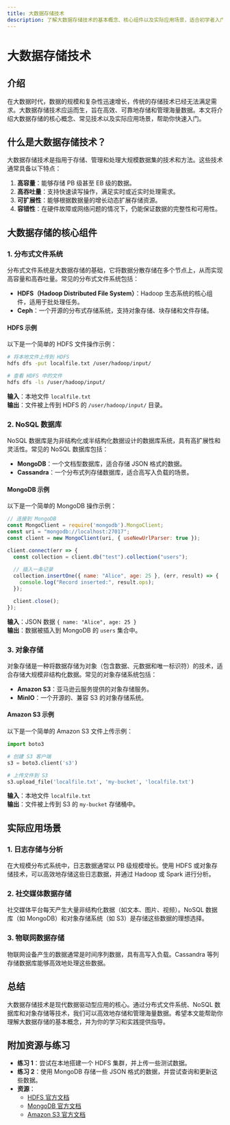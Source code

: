 ```yaml
---
title: 大数据存储技术
description: 了解大数据存储技术的基本概念、核心组件以及实际应用场景，适合初学者入门学习。
---
```


# 大数据存储技术

## 介绍

在大数据时代，数据的规模和复杂性迅速增长，传统的存储技术已经无法满足需求。大数据存储技术应运而生，旨在高效、可靠地存储和管理海量数据。本文将介绍大数据存储的核心概念、常见技术以及实际应用场景，帮助你快速入门。

## 什么是大数据存储技术？

大数据存储技术是指用于存储、管理和处理大规模数据集的技术和方法。这些技术通常具备以下特点：

1. **高容量**：能够存储 PB 级甚至 EB 级的数据。
2. **高吞吐量**：支持快速读写操作，满足实时或近实时处理需求。
3. **可扩展性**：能够根据数据量的增长动态扩展存储资源。
4. **容错性**：在硬件故障或网络问题的情况下，仍能保证数据的完整性和可用性。

## 大数据存储的核心组件

### 1. 分布式文件系统

分布式文件系统是大数据存储的基础，它将数据分散存储在多个节点上，从而实现高容量和高吞吐量。常见的分布式文件系统包括：

- **HDFS（Hadoop Distributed File System）**：Hadoop 生态系统的核心组件，适用于批处理任务。
- **Ceph**：一个开源的分布式存储系统，支持对象存储、块存储和文件存储。

#### HDFS 示例

以下是一个简单的 HDFS 文件操作示例：

```bash
# 将本地文件上传到 HDFS
hdfs dfs -put localfile.txt /user/hadoop/input/

# 查看 HDFS 中的文件
hdfs dfs -ls /user/hadoop/input/
```

**输入**：本地文件 `localfile.txt`  
**输出**：文件被上传到 HDFS 的 `/user/hadoop/input/` 目录。

### 2. NoSQL 数据库

NoSQL 数据库是为非结构化或半结构化数据设计的数据库系统，具有高扩展性和灵活性。常见的 NoSQL 数据库包括：

- **MongoDB**：一个文档型数据库，适合存储 JSON 格式的数据。
- **Cassandra**：一个分布式列存储数据库，适合高写入负载的场景。

#### MongoDB 示例

以下是一个简单的 MongoDB 操作示例：

```javascript
// 连接到 MongoDB
const MongoClient = require('mongodb').MongoClient;
const uri = "mongodb://localhost:27017";
const client = new MongoClient(uri, { useNewUrlParser: true });

client.connect(err => {
  const collection = client.db("test").collection("users");
  
  // 插入一条记录
  collection.insertOne({ name: "Alice", age: 25 }, (err, result) => {
    console.log("Record inserted:", result.ops);
  });

  client.close();
});
```

**输入**：JSON 数据 `{ name: "Alice", age: 25 }`  
**输出**：数据被插入到 MongoDB 的 `users` 集合中。

### 3. 对象存储

对象存储是一种将数据存储为对象（包含数据、元数据和唯一标识符）的技术，适合存储大规模非结构化数据。常见的对象存储系统包括：

- **Amazon S3**：亚马逊云服务提供的对象存储服务。
- **MinIO**：一个开源的、兼容 S3 的对象存储系统。

#### Amazon S3 示例

以下是一个简单的 Amazon S3 文件上传示例：

```python
import boto3

# 创建 S3 客户端
s3 = boto3.client('s3')

# 上传文件到 S3
s3.upload_file('localfile.txt', 'my-bucket', 'localfile.txt')
```

**输入**：本地文件 `localfile.txt`  
**输出**：文件被上传到 S3 的 `my-bucket` 存储桶中。

## 实际应用场景

### 1. 日志存储与分析

在大规模分布式系统中，日志数据通常以 PB 级规模增长。使用 HDFS 或对象存储技术，可以高效地存储这些日志数据，并通过 Hadoop 或 Spark 进行分析。

### 2. 社交媒体数据存储

社交媒体平台每天产生大量非结构化数据（如文本、图片、视频）。NoSQL 数据库（如 MongoDB）和对象存储系统（如 S3）是存储这些数据的理想选择。

### 3. 物联网数据存储

物联网设备产生的数据通常是时间序列数据，具有高写入负载。Cassandra 等列存储数据库能够高效地处理这些数据。

## 总结

大数据存储技术是现代数据驱动型应用的核心。通过分布式文件系统、NoSQL 数据库和对象存储等技术，我们可以高效地存储和管理海量数据。希望本文能帮助你理解大数据存储的基本概念，并为你的学习和实践提供指导。

## 附加资源与练习

- **练习 1**：尝试在本地搭建一个 HDFS 集群，并上传一些测试数据。
- **练习 2**：使用 MongoDB 存储一些 JSON 格式的数据，并尝试查询和更新这些数据。
- **资源**：
  - [HDFS 官方文档](https://hadoop.apache.org/docs/current/hadoop-project-dist/hadoop-hdfs/HdfsUserGuide.html)
  - [MongoDB 官方文档](https://docs.mongodb.com/)
  - [Amazon S3 官方文档](https://docs.aws.amazon.com/s3/index.html)